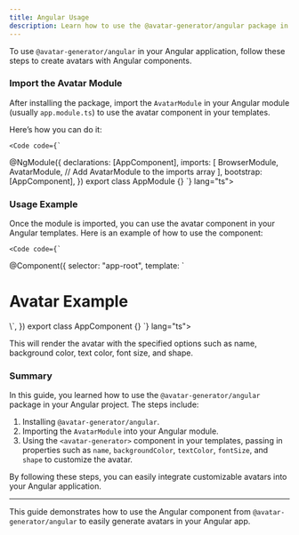 ```yaml
---
title: Angular Usage
description: Learn how to use the @avatar-generator/angular package in your Angular application.
---
```



To use `@avatar-generator/angular` in your Angular application, follow these steps to create avatars with Angular components.

### Import the Avatar Module

After installing the package, import the `AvatarModule` in your Angular module (usually `app.module.ts`) to use the avatar component in your templates.

Here’s how you can do it:

    <Code code={`


@NgModule({
declarations: [AppComponent],
imports: [
BrowserModule,
AvatarModule, // Add AvatarModule to the imports array
],
bootstrap: [AppComponent],
})
export class AppModule {}
`} lang="ts"></Code>

### Usage Example

Once the module is imported, you can use the avatar component in your Angular templates. Here is an example of how to use the component:

    <Code code={`


@Component({
selector: "app-root",
template: \`

<h1>Avatar Example</h1>
<avatar-generator
[name]="'John Doe'"
[backgroundColor]="'#4CAF50'"
[textColor]="'#FFFFFF'"
[fontSize]="'48px'"
[shape]="'circle'">
</avatar-generator>
\`,
})
export class AppComponent {}
`} lang="ts"></Code>

This will render the avatar with the specified options such as name, background color, text color, font size, and shape.

### Summary

In this guide, you learned how to use the `@avatar-generator/angular` package in your Angular project. The steps include:

1. Installing `@avatar-generator/angular`.
2. Importing the `AvatarModule` into your Angular module.
3. Using the `<avatar-generator>` component in your templates, passing in properties such as `name`, `backgroundColor`, `textColor`, `fontSize`, and `shape` to customize the avatar.

By following these steps, you can easily integrate customizable avatars into your Angular application.

---

This guide demonstrates how to use the Angular component from `@avatar-generator/angular` to easily generate avatars in your Angular app.
